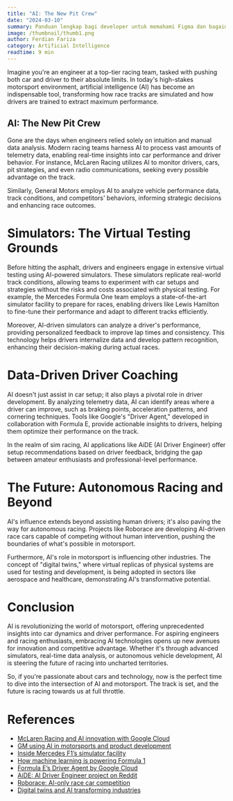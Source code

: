 ```yaml
---
title: "AI: The New Pit Crew"
date: "2024-03-10"
summary: Panduan lengkap bagi developer untuk memahami Figma dan bagaimana menggunakannya secara efektif.
image: /thumbnail/thumb1.png
author: Ferdian Fariza
category: Artificial Intelligence
readtime: 9 min
---
```


Imagine you're an engineer at a top-tier racing team, tasked with pushing both car and driver to their absolute limits. In today's high-stakes motorsport environment, artificial intelligence (AI) has become an indispensable tool, transforming how race tracks are simulated and how drivers are trained to extract maximum performance.

## AI: The New Pit Crew

Gone are the days when engineers relied solely on intuition and manual data analysis. Modern racing teams harness AI to process vast amounts of telemetry data, enabling real-time insights into car performance and driver behavior. For instance, McLaren Racing utilizes AI to monitor drivers, cars, pit strategies, and even radio communications, seeking every possible advantage on the track.

Similarly, General Motors employs AI to analyze vehicle performance data, track conditions, and competitors' behaviors, informing strategic decisions and enhancing race outcomes.


# Simulators: The Virtual Testing Grounds

Before hitting the asphalt, drivers and engineers engage in extensive virtual testing using AI-powered simulators. These simulators replicate real-world track conditions, allowing teams to experiment with car setups and strategies without the risks and costs associated with physical testing. For example, the Mercedes Formula One team employs a state-of-the-art simulator facility to prepare for races, enabling drivers like Lewis Hamilton to fine-tune their performance and adapt to different tracks efficiently.

Moreover, AI-driven simulators can analyze a driver's performance, providing personalized feedback to improve lap times and consistency. This technology helps drivers internalize data and develop pattern recognition, enhancing their decision-making during actual races. 

# Data-Driven Driver Coaching
AI doesn't just assist in car setup; it also plays a pivotal role in driver development. By analyzing telemetry data, AI can identify areas where a driver can improve, such as braking points, acceleration patterns, and cornering techniques. Tools like Google's "Driver Agent," developed in collaboration with Formula E, provide actionable insights to drivers, helping them optimize their performance on the track.

In the realm of sim racing, AI applications like AiDE (AI Driver Engineer) offer setup recommendations based on driver feedback, bridging the gap between amateur enthusiasts and professional-level performance.

#  The Future: Autonomous Racing and Beyond
AI's influence extends beyond assisting human drivers; it's also paving the way for autonomous racing. Projects like Roborace are developing AI-driven race cars capable of competing without human intervention, pushing the boundaries of what's possible in motorsport.

Furthermore, AI's role in motorsport is influencing other industries. The concept of "digital twins," where virtual replicas of physical systems are used for testing and development, is being adopted in sectors like aerospace and healthcare, demonstrating AI's transformative potential.

# Conclusion

AI is revolutionizing the world of motorsport, offering unprecedented insights into car dynamics and driver performance. For aspiring engineers and racing enthusiasts, embracing AI technologies opens up new avenues for innovation and competitive advantage. Whether it's through advanced simulators, real-time data analysis, or autonomous vehicle development, AI is steering the future of racing into uncharted territories.

So, if you're passionate about cars and technology, now is the perfect time to dive into the intersection of AI and motorsport. The track is set, and the future is racing towards us at full throttle.

# References
- [McLaren Racing and AI innovation with Google Cloud](https://cloud.google.com/transform/mclaren-racing-miami-grand-prix-win-ai-cloud-performance-innovation)
- [GM using AI in motorsports and product development](https://www.emergingtechbrew.com/stories/2024/10/01/gm-motorsports-ai)
- [Inside Mercedes F1’s simulator facility](https://www.thesun.co.uk/sport/26245816/inside-top-secret-mercedes-simulator-hamilton/)
- [How machine learning is powering Formula 1](https://ioaglobal.org/blog/how-machine-learning-is-powering-formula-1-cars/)
- [Formula E’s Driver Agent by Google Cloud](https://cloud.google.com/blog/products/ai-machine-learning/formula-e-ai-equation-a-new-driver-agent-for-the-next-generation-of-racers)
- [AiDE: AI Driver Engineer project on Reddit](https://www.reddit.com/r/simracing/comments/1kn9y2i/so_were_making_an_ai_race_engineer/)
- [Roborace: AI-only race car competition](https://www.wired.com/story/roborace-car-formyla-e-robocar-uk-autonomous-race-denis-sverdlov/)
- [Digital twins and AI transforming industries](https://www.wsj.com/articles/digital-twins-could-revolutionize-planes-cars-and-hearts-technology-a8c2bd4e)